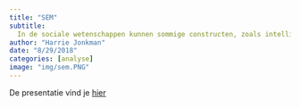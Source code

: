 ```yaml
---
title: "SEM"
subtitle:  
  In de sociale wetenschappen kunnen sommige constructen, zoals intelligentie, vertrouwen, motivatie, vervreemding of conservatisme, niet direct worden geobserveerd. Het zijn in essentie constructen of concepten waarvoor geen methode bestaat om ze direct te meten. Onderzoekers gebruiken hiervoor geobserveerde maten die indicatoren zijn voor een latente variabele. Structural equation modeling is een onderzoeks-raamwerk dat rekening kan houden met de meetfouten in de geobserveerde variabelen die in het model zitten. SEM is een flexibel en krachtige methode om tegelijkertijd op een goede manier de kwaliteit van het meten in de gaten te houden als om causale relaties tussen de constructen vast te stellen. In de map vind je een korte presentatie over SEM 
author: "Harrie Jonkman"
date: "8/29/2018"
categories: [analyse]
image: "img/sem.PNG"
---
```


De presentatie vind je [hier](http://www.harriejonkman.nl/wp-content/uploads/2017/06/SEM.pdf)
